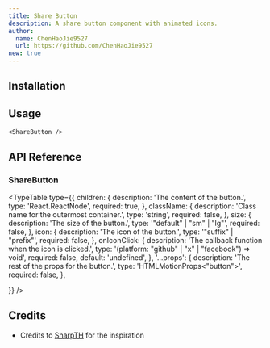 ```yaml
---
title: Share Button
description: A share button component with animated icons.
author:
  name: ChenHaoJie9527
  url: https://github.com/ChenHaoJie9527
new: true
---
```


<ComponentPreview name="demo-components-community-share-button" />

## Installation

<ComponentInstallation name="components-community-share-button" />

## Usage

```tsx
<ShareButton />
```

## API Reference

### ShareButton

<TypeTable
  type={{
    children: {
      description: 'The content of the button.',
      type: 'React.ReactNode',
      required: true,
    },
    className: {
      description: 'Class name for the outermost container.',
      type: 'string',
      required: false,
    },
    size: {
      description: 'The size of the button.',
      type: '"default" | "sm" | "lg"',
      required: false,
    },
    icon: {
      description: 'The icon of the button.',
      type: '"suffix" | "prefix"',
      required: false,
    },
    onIconClick: {
      description: 'The callback function when the icon is clicked.',
      type: '(platform: "github" | "x" | "facebook") => void',
      required: false,
      default: 'undefined',
    },
    '...props': {
      description: 'The rest of the props for the button.',
      type: 'HTMLMotionProps<"button">',
      required: false,
    },

}}
/>

## Credits

- Credits to [SharpTH](https://uiverse.io/SharpTH/swift-bullfrog-75) for the inspiration
